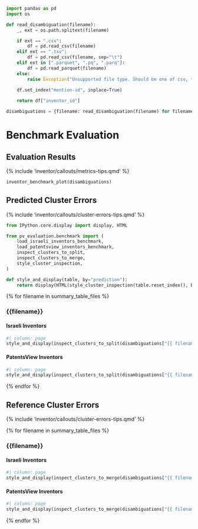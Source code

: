 ```python
import pandas as pd
import os

def read_disambiguation(filename):
    _, ext = os.path.splitext(filename)

    if ext == ".csv":
        df = pd.read_csv(filename)
    elif ext == ".tsv":
        df = pd.read_csv(filename, sep="\t")
    elif ext in [".parquet", ".pq", ".parq"]:
        df = pd.read_parquet(filename)
    else:
        raise Exception("Unsupported file type. Should be one of csv, tsv, or parquet.")

    df.set_index("mention-id", inplace=True)
    
    return df["inventor_id"]

disambiguations = {filename: read_disambiguation(filename) for filename in {{ summary_table_files }} }
```

# Benchmark Evaluation

::: {.panel-tabset}

## Evaluation Results

{% include 'inventor/callouts/metrics-tips.qmd' %}

```python
inventor_benchmark_plot(disambiguations)
```

## Predicted Cluster Errors

{% include 'inventor/callouts/cluster-errors-tips.qmd' %}

```python
from IPython.core.display import display, HTML

from pv_evaluation.benchmark import (
    load_israeli_inventors_benchmark,
    load_patentsview_inventors_benchmark,
    inspect_clusters_to_split,
    inspect_clusters_to_merge,
    style_cluster_inspection,
)

def style_and_display(table, by="prediction"):
    return display(HTML(style_cluster_inspection(table.reset_index(), by=by).hide_index().to_html()))
```

::: {.panel-tabset}

{% for filename in summary_table_files %}

### {{filename}}

::: {.panel-tabset}

#### Israeli Inventors

```python
#| column: page
style_and_display(inspect_clusters_to_split(disambiguations["{{ filename }}"], load_israeli_inventors_benchmark()), by="prediction")
```

#### PatentsView Inventors

```python
#| column: page
style_and_display(inspect_clusters_to_split(disambiguations["{{ filename }}"], load_patentsview_inventors_benchmark()), by="prediction")
```

:::

{% endfor %}

:::

## Reference Cluster Errors

{% include 'inventor/callouts/cluster-errors-tips.qmd' %}

::: {.panel-tabset}

{% for filename in summary_table_files %}

### {{filename}}

::: {.panel-tabset}

#### Israeli Inventors

```python
#| column: page
style_and_display(inspect_clusters_to_merge(disambiguations["{{ filename }}"], load_israeli_inventors_benchmark()), by="reference")
```

#### PatentsView Inventors

```python
#| column: page
style_and_display(inspect_clusters_to_merge(disambiguations["{{ filename }}"], load_patentsview_inventors_benchmark()), by="reference")
``` 

:::

{% endfor %}

:::

:::
